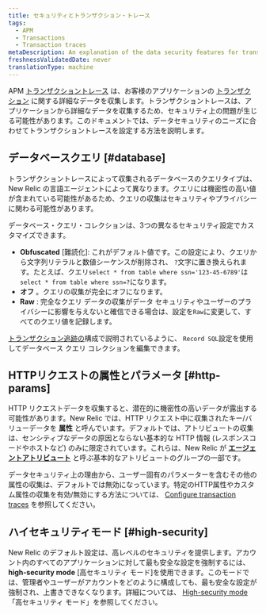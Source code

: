 ```yaml
---
title: セキュリティとトランザクション・トレース
tags:
  - APM
  - Transactions
  - Transaction traces
metaDescription: An explanation of the data security features for transaction traces in APM.
freshnessValidatedDate: never
translationType: machine
---
```


APM [トランザクショントレース](/docs/apm/transactions/transaction-traces/transaction-traces) は、お客様のアプリケーションの [トランザクション](/docs/accounts-partnerships/education/getting-started-new-relic/glossary#transaction) に関する詳細なデータを収集します。トランザクショントレースは、アプリケーションから詳細なデータを収集するため、セキュリティ上の問題が生じる可能性があります。このドキュメントでは、データセキュリティのニーズに合わせてトランザクショントレースを設定する方法を説明します。

## データベースクエリ [#database]

トランザクショントレースによって収集されるデータベースのクエリタイプは、New Relic の言語エージェントによって異なります。クエリには機密性の高い値が含まれている可能性があるため、クエリの収集はセキュリティやプライバシーに関わる可能性があります。

データベース・クエリ・コレクションは、3つの異なるセキュリティ設定でカスタマイズできます。

* **Obfuscated** \[難読化]: これがデフォルト値です。この設定により、クエリから文字列リテラルと数値シーケンスが削除され、 `?`文字に置き換えられます。たとえば、クエリ`select * from table where ssn='123-45-6789'`は`select * from table where ssn=?`になります。
* **オフ** 。クエリの収集が完全にオフになります。
* **Raw** : 完全なクエリ データの収集がデータ セキュリティやユーザーのプライバシーに影響を与えないと確信できる場合は、設定を`Raw`に変更して、すべてのクエリ値を記録します。

[トランザクション追跡の](/docs/apm/transactions/transaction-traces/configure-transaction-traces)構成で説明されているように、 `Record SQL`設定を使用してデータベース クエリ コレクションを編集できます。

## HTTPリクエストの属性とパラメータ [#http-params]

HTTP リクエストデータを収集すると、潜在的に機密性の高いデータが露出する可能性があります。New Relic では、HTTP リクエスト中に収集されたキー/バリューデータを **属性** と呼んでいます。デフォルトでは、アトリビュートの収集は、センシティブなデータの原因とならない基本的な HTTP 情報 (レスポンスコードやホストなど) のみに限定されています。これらは、New Relic が [**エージェントアトリビュート**](/docs/agents/manage-apm-agents/agent-data/agent-attributes) と呼ぶ基本的なアトリビュートのグループの一部です。

データセキュリティ上の理由から、ユーザー固有のパラメーターを含むその他の属性の収集は、デフォルトでは無効になっています。特定のHTTP属性やカスタム属性の収集を有効/無効にする方法については、 [Configure transaction traces](/docs/apm/transactions/transaction-traces/configure-transaction-traces#config-attributes) を参照してください。

## ハイセキュリティモード [#high-security]

New Relic のデフォルト設定は、高レベルのセキュリティを提供します。アカウント内のすべてのアプリケーションに対して最も安全な設定を強制するには、**high-security mode** \[高セキュリティ モード]を使用できます。このモードでは、管理者やユーザーがアカウントをどのように構成しても、最も安全な設定が強制され、上書きできなくなります。詳細については、 [High-security mode](/docs/agents/manage-apm-agents/configuration/high-security-mode) 「高セキュリティ モード」を参照してください。